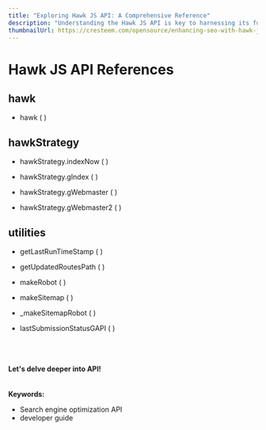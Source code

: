 ---
title: "Exploring Hawk JS API: A Comprehensive Reference"
description: "Understanding the Hawk JS API is key to harnessing its full potential. This article will serve as your go-to reference, covering methods for indexation, sitemap generation, and more, along with code examples for your web projects."
thumbnailUrl: https://cresteem.com/opensource/enhancing-seo-with-hawk-js/thumbnail.png
---

# Hawk JS API References

## hawk

- hawk ( )

## hawkStrategy

- hawkStrategy.indexNow ( )

- hawkStrategy.gIndex ( )

- hawkStrategy.gWebmaster ( )

- hawkStrategy.gWebmaster2 ( )


## utilities

- getLastRunTimeStamp ( )

- getUpdatedRoutesPath ( )

- makeRobot ( )

- makeSitemap ( )

- _makeSitemapRobot ( )

- lastSubmissionStatusGAPI ( )


<br/>
<br/>
<br/>
<b>Let's delve deeper into API!</b>


<br/>
<br/>
<br/>
<strong>Keywords:</strong>
<ul className={style.keywords}>
    <li>Search engine optimization API</li>
    <li>developer guide</li>
</ul>
